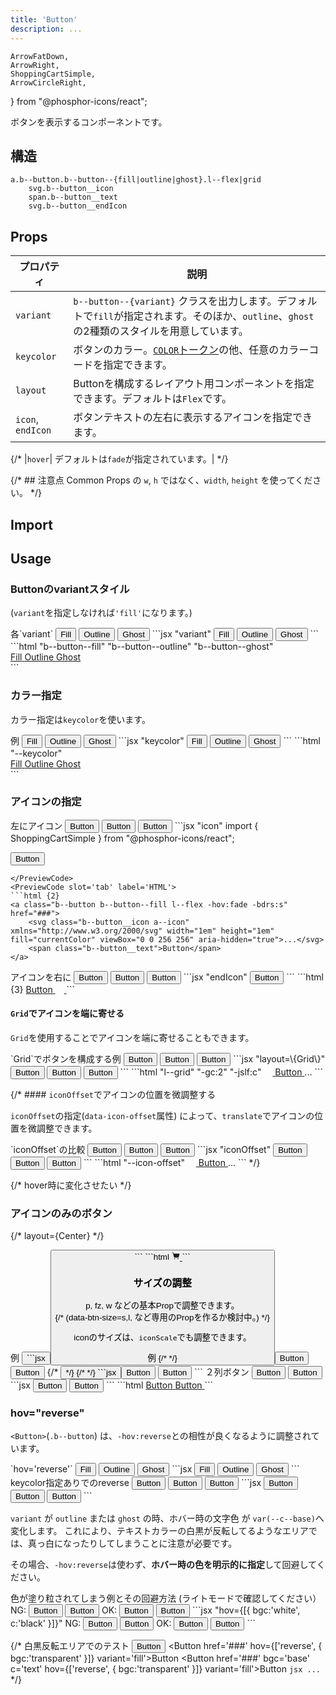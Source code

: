 ```yaml
---
title: 'Button'
description: ...
---
```


	ArrowFatDown,
	ArrowRight,
	ShoppingCartSimple,
	ArrowCircleRight,
} from "@phosphor-icons/react";

ボタンを表示するコンポーネントです。


## 構造
```pug
a.b--button.b--button--{fill|outline|ghost}.l--flex|grid
	svg.b--button__icon
	span.b--button__text
	svg.b--button__endIcon
```


## Props

| プロパティ | 説明 |
|---|---|
|`variant`| `b--button--{variant}` クラスを出力します。デフォルトで`fill`が指定されます。そのほか、`outline`、`ghost`の2種類のスタイルを用意しています。|
|`keycolor`| ボタンのカラー。[`COLOR`トークン](/ja/css/tokens/#color)の他、任意のカラーコードを指定できます。|
|`layout`| Buttonを構成するレイアウト用コンポーネントを指定できます。デフォルトは`Flex`です。|
|`icon`, `endIcon` | ボタンテキストの左右に表示するアイコンを指定できます。|

{/* |`hover`| デフォルトは`fade`が指定されています。| */}


{/* ## 注意点
Common Props の `w`, `h` ではなく、`width`, `height` を使ってください。 */}


## Import

<ImportCode component='Button' />


## Usage

### Buttonのvariantスタイル

(`variant`を指定しなければ`'fill'`になります。)


<Preview>
	<PreviewTitle>各`variant`</PreviewTitle>
	<PreviewArea resize p='20'>
		<Cluster g='20'>
			<Button href='###' variant='fill'>Fill</Button>
			<Button href='###' variant='outline'>Outline</Button>
			<Button href='###' variant='ghost'>Ghost</Button>
		</Cluster>
	</PreviewArea>
	<PreviewCode slot='tab' label='JSX'>
		```jsx "variant"
		<Cluster g='20'>
			<Button href='###' variant='fill'>Fill</Button>
			<Button href='###' variant='outline'>Outline</Button>
			<Button href='###' variant='ghost'>Ghost</Button>
		</Cluster>
		```
	</PreviewCode>
	<PreviewCode slot='tab' label='HTML'>
		```html "b--button--fill" "b--button--outline" "b--button--ghost"
		<div class="l--flex l--flex--cluster -g:20">
			<a class="b--button b--button--fill l--flex -hov:fade" href="###">
				<span class="b--button__text">Fill</span>
			</a>
			<a class="b--button b--button--outline l--flex -hov:fade" href="###">
				<span class="b--button__text">Outline</span>
			</a>
			<a class="b--button b--button--ghost l--flex -hov:fade" href="###">
				<span class="b--button__text">Ghost</span>
			</a>
		</div>
		```
	</PreviewCode>
</Preview>



### カラー指定

カラー指定は`keycolor`を使います。

<Preview>
	<PreviewTitle>例</PreviewTitle>
	<PreviewArea resize p='20'>
		<Cluster g='20'>
			<Button href='###' variant='fill' bdrs='s' keycolor='main'>Fill</Button>
			<Button href='###' variant='outline' bdrs='s' keycolor='accent' hov='reverse'>Outline</Button>
			<Button href='###' variant='ghost' bdrs='s' keycolor='#639d20' hov='reverse'>Ghost</Button>
		</Cluster>
	</PreviewArea>
	<PreviewCode slot='tab' label='JSX'>
		```jsx "keycolor"
		<Cluster g='20'>
			<Button href='###' variant='fill' bdrs='s' keycolor='main'>Fill</Button>
			<Button href='###' variant='outline' bdrs='s' keycolor='accent' hov='reverse'>Outline</Button>
			<Button href='###' variant='ghost' bdrs='s' keycolor='#639d20' hov='reverse'>Ghost</Button>
		</Cluster>
		```
	</PreviewCode>
	<PreviewCode slot='tab' label='HTML'>
		```html "--keycolor"
		<div class="l--flex l--flex--cluster -g:20">
			<a class="b--button b--button--fill l--flex -hov:fade -bdrs:s" style="--keycolor:var(--c--main)" href="###">
				<span class="b--button__text">Fill</span>
			</a>
			<a class="b--button b--button--outline l--flex -hov:reverse -bdrs:s" style="--keycolor:var(--c--accent)" href="###">
				<span class="b--button__text">Outline</span>
			</a>
			<a class="b--button b--button--ghost l--flex -hov:reverse -bdrs:s" style="--keycolor:#639d20" href="###">
				<span class="b--button__text">Ghost</span>
			</a>
		</div>
		```
	</PreviewCode>
</Preview>


### アイコンの指定

<Preview>
	<PreviewTitle>左にアイコン</PreviewTitle>
	<PreviewArea resize p='20'>
		<Cluster g='20'>
			<Button href='###' icon={ShoppingCartSimple} bdrs='s'>Button</Button>
			<Button href='###' icon={ShoppingCartSimple} variant='outline' bdrs='s'>Button</Button>
			<Button href='###' icon={ShoppingCartSimple} variant='ghost' bdrs='s'>Button</Button>
		</Cluster>
	</PreviewArea>
<PreviewCode slot='tab' label='JSX'>
```jsx "icon"
import { ShoppingCartSimple } from "@phosphor-icons/react";

<Button href='###' icon={ShoppingCartSimple} bdrs='s'>Button</Button>
```
</PreviewCode>
<PreviewCode slot='tab' label='HTML'>
```html {2}
<a class="b--button b--button--fill l--flex -hov:fade -bdrs:s" href="###">
	<svg class="b--button__icon a--icon" xmlns="http://www.w3.org/2000/svg" width="1em" height="1em" fill="currentColor" viewBox="0 0 256 256" aria-hidden="true">...</svg>
	<span class="b--button__text">Button</span>
</a>
```
</PreviewCode>
</Preview>

<Preview>
	<PreviewTitle>アイコンを右に</PreviewTitle>
	<PreviewArea resize p='20'>
		<Cluster g='20'>
			<Button href='###' endIcon={ArrowRight} bdrs='full'>Button</Button>
			<Button href='###' endIcon={ArrowRight} variant='outline' bdrs='full'>Button</Button>
			<Button href='###' endIcon={ArrowRight} variant='ghost' bdrs='full'>Button</Button>
		</Cluster>
	</PreviewArea>
	<PreviewCode slot='tab' label='JSX'>
	```jsx "endIcon"
	<Button href='###' endIcon={ArrowRight} bdrs='full'>Button</Button>
	```
	</PreviewCode>
	<PreviewCode slot='tab' label='HTML'>
	```html {3}
	<a class="b--button b--button--fill l--flex -hov:fade -bdrs:full" href="###">
		<span class="b--button__text">Button</span>
		<svg class="b--button__endIcon a--icon" xmlns="http://www.w3.org/2000/svg" width="1em" height="1em" fill="currentColor" viewBox="0 0 256 256" aria-hidden="true">...</svg>
	</a>
	```
	</PreviewCode>
</Preview>




#### `Grid`でアイコンを端に寄せる

`Grid`を使用することでアイコンを端に寄せることもできます。


<Preview>
	<PreviewTitle>`Grid`でボタンを構成する例</PreviewTitle>
	<PreviewArea resize p='20' isFlow='20'>
			<Button layout={Grid} href='###' icon={ShoppingCartSimple} maxW='25rem'>Button</Button>
			<Button layout={Grid} href='###' endIcon={ArrowRight} maxW='25rem'>Button</Button>
			<Button layout={Grid} href='###' icon={ShoppingCartSimple} endIcon={ArrowRight} maxW='25rem'>Button</Button>
	</PreviewArea>
	<PreviewCode slot='tab' label='JSX'>
		```jsx "layout=\{Grid\}"
		<Button layout={Grid} href='###' icon={ShoppingCartSimple} maxW='25rem'>Button</Button>
		<Button layout={Grid} href='###' endIcon={ArrowRight} maxW='25rem'>Button</Button>
		<Button layout={Grid} href='###' icon={ShoppingCartSimple} endIcon={ArrowRight} maxW='25rem'>Button</Button>
		```
	</PreviewCode>
	<PreviewCode slot='tab' label='HTML'>
		```html "l--grid" "-gc:2" "-jslf:c"
		<a class="b--button b--button--fill l--grid -hov:fade -maxW:" style="--maxW:25rem" href="###">
			<svg class="b--button__icon a--icon" xmlns="http://www.w3.org/2000/svg" width="1em" height="1em" fill="currentColor" viewBox="0 0 256 256" aria-hidden="true">...</svg>
			<span class="b--button__text">Button</span>
		</a>
		...
		```
	</PreviewCode>
</Preview>


{/* #### `iconOffset`でアイコンの位置を微調整する

`iconOffset`の指定(`data-icon-offset`属性) によって、`translate`でアイコンの位置を微調整できます。

<Preview>
	<PreviewTitle>`iconOffset`の比較</PreviewTitle>
	<PreviewArea resize p='20' isFlow='s'>
		<Button href='###' icon={ShoppingCartSimple}>Button</Button>
		<Button href='###' iconOffset="20%" icon={ShoppingCartSimple}>Button</Button>
		<Button href='###' iconOffset="-20%" icon={ShoppingCartSimple}>Button</Button>
	</PreviewArea>
	<PreviewCode slot='tab' label='JSX'>
		```jsx "iconOffset"
		<Button href='###' icon={ShoppingCartSimple}>Button</Button>
		<Button href='###' iconOffset="20%" icon={ShoppingCartSimple}>Button</Button>
		<Button href='###' iconOffset="-20%" icon={ShoppingCartSimple}>Button</Button>
		```
	</PreviewCode>
	<PreviewCode slot='tab' label='HTML'>
		```html "--icon-offset"
		<a class="b--button b--button--fill l--flex -hov:fade" style="--icon-offset:20%" href="###">
			<svg class="b--button__icon a--icon" xmlns="http://www.w3.org/2000/svg" width="1em" height="1em" fill="currentColor" viewBox="0 0 256 256" aria-hidden="true">...</svg>
			<span class="b--button__text">Button</span>
		</a>
		...
		```
	</PreviewCode>
</Preview> */}

{/* hover時に変化させたい */}


### アイコンのみのボタン


{/* layout={Center} */}

<Preview>
	<PreviewTitle>例</PreviewTitle>
	<PreviewArea resize p='20'>
		<Button href='###' icon={{as:ShoppingCartSimple, weight:'fill'}} w='fit' p='20' bdrs='s' /> 
	</PreviewArea>
	<PreviewCode slot='tab' label='JSX'>
		```jsx
		<Button href='###' icon={{as:ShoppingCartSimple, weight:'fill'}} w='fit' p='20' bdrs='s' /> 
		```
	</PreviewCode>
	<PreviewCode slot='tab' label='HTML'>
		```html
		<a class="b--button b--button--fill l--center -hov:fade -w:fit -p:20 -bdrs:s" href="###">
			<svg xmlns="http://www.w3.org/2000/svg" width="1em" height="1em" fill="currentColor" viewBox="0 0 256 256" class="b--button__icon a--icon" aria-hidden="true"><path d="M239.71,74.14l-25.64,92.28A24.06,24.06,0,0,1,191,184H92.16A24.06,24.06,0,0,1,69,166.42L33.92,40H16a8,8,0,0,1,0-16H40a8,8,0,0,1,7.71,5.86L57.19,64H232a8,8,0,0,1,7.71,10.14ZM88,200a16,16,0,1,0,16,16A16,16,0,0,0,88,200Zm104,0a16,16,0,1,0,16,16A16,16,0,0,0,192,200Z"></path></svg>
		</a>
		```
	</PreviewCode>
</Preview>


### サイズの調整

p, fz, w などの基本Propで調整できます。  
{/* (data-btn-size=s,l, など専用のPropを作るか検討中。) */}

iconのサイズは、`iconScale`でも調整できます。

<Preview>
	<PreviewTitle>例</PreviewTitle>
	<PreviewArea resize p='20'>
		{/* <Flex g='20'> */}
		<Button href='###' w='fit' fz='xs' bdrs='s' endIcon={ArrowRight}>Button</Button>
		<Button layout={Grid} href='###' maxW='25rem' py='20' px='30' bdrs='s' endIcon={ArrowRight} iconScale='1.25'>Button</Button>
		{/* <Button href='###' w='fit' fz='xl' p='20' bdrs='s' icon={ShoppingCartSimple} /> */}
		{/* </Flex> */}
	</PreviewArea>
	<PreviewCode>
		```jsx
		<Button href='###' w='fit' fz='xs' bdrs='s' endIcon={ArrowRight}>Button</Button>
		<Button layout={Grid} href='###' maxW='25rem' py='20' px='30' bdrs='s' endIcon={ArrowRight} iconScale='1.25'>Button</Button>
		```
	</PreviewCode>
</Preview>


<Preview>
	<PreviewTitle>２列ボタン</PreviewTitle>
	<PreviewArea resize p='20'>
		<Flex g='20'>
			<Button href='###' w='50%'>Button</Button>
			<Button href='###' variant='outline' w='50%'>Button</Button>
		</Flex>
	</PreviewArea>
	<PreviewCode slot='tab' label='JSX'>
	```jsx
	<Flex g='20'>
		<Button href='###' w='50%'>Button</Button>
		<Button href='###' variant='outline' w='50%'>Button</Button>
	</Flex>
	```
	</PreviewCode>
	<PreviewCode slot='tab' label='HTML'>
	```html
	<a class="b--button b--button--fill l--flex -hov:fade -w:" style="--w:50%" href="###">
		<span class="b--button__text">Button</span>
	</a>
	<a class="b--button b--button--outline l--flex -hov:fade -w:" style="--w:50%" href="###">
		<span class="b--button__text">Button</span>
	</a>
	```
	</PreviewCode>
</Preview>


### hov="reverse"

`<Button>`(`.b--button`) は、`-hov:reverse`との相性が良くなるように調整されています。


<Preview>
	<PreviewTitle>`hov='reverse'`</PreviewTitle>
	<PreviewArea resize p='20'>
		<Cluster g='20'>
			<Button href='###' hov='reverse'>Fill</Button>
			<Button href='###' hov='reverse' variant='outline'>Outline</Button>
			<Button href='###' hov='reverse' variant='ghost'>Ghost</Button>
		</Cluster>
	</PreviewArea>
	<PreviewCode>
		```jsx
		<Cluster g='20'>
			<Button href='###' hov='reverse'>Fill</Button>
			<Button href='###' hov='reverse' variant='outline'>Outline</Button>
			<Button href='###' hov='reverse' variant='ghost'>Ghost</Button>
		</Cluster>
		```
	</PreviewCode>
</Preview>

<Preview>
	<PreviewTitle>keycolor指定ありでのreverse</PreviewTitle>
	<PreviewArea resize p='20'>
		<Cluster g='20'>
			<Button href='###' hov='reverse' keycolor='main'>Button</Button>
			<Button href='###' hov='reverse' variant='outline' keycolor='purple'>Button</Button>
			<Button href='###' hov='reverse' variant='ghost' keycolor='#639d20' bgc='#eee'>Button</Button>
		</Cluster>
	</PreviewArea>
	<PreviewCode>
		```jsx
		<Cluster g='20'>
			<Button href='###' hov='reverse' keycolor='main'>Button</Button>
			<Button href='###' hov='reverse' variant='outline' keycolor='purple'>Button</Button>
			<Button href='###' hov='reverse' variant='ghost' keycolor='#639d20' bgc='#eee'>Button</Button>
		</Cluster>
		```
	</PreviewCode>
</Preview>

<br />

`variant` が `outline` または `ghost` の時、ホバー時の文字色 が `var(--c--base)`へ変化します。
<Callout type='warning'>
これにより、テキストカラーの白黒が反転してるようなエリアでは、真っ白になったりしてしまうことに注意が必要です。
</Callout>

その場合、`-hov:reverse`は使わず、**ホバー時の色を明示的に指定**して回避してください。

<Preview>
	<PreviewTitle>色が塗り粒されてしまう例とその回避方法 (ライトモードで確認してください）</PreviewTitle>
	<PreviewArea p='20'>
		<Box isFrame hasGutter py='50' pos='r' c='white'>
			<Media isLayer src='/img/img-3.jpg' alt='' width='960' height='640' z='-1'/>
			<Layer bgc='black:50%' z='-1'/>
			<Cluster g='20'>
				<Text>NG:</Text>
				<Button href='###' keycolor='white' hov='reverse' variant='outline'>Button</Button>
				<Button href='###' keycolor='white' hov='reverse' variant='ghost'>Button</Button>
			</Cluster>
			<Spacer h='50' />
			<Cluster g='20'>
				<Text>OK:</Text>
				<Button href='###' keycolor='white' hov={[{ bgc:'white', c:'black' }]} variant='outline'>Button</Button>
				<Button href='###' keycolor='white' hov={[{ bgc:'white', c:'black' }]} variant='ghost'>Button</Button>
			</Cluster>
		</Box>
	</PreviewArea>
	<PreviewCode>
		```jsx "hov={[{ bgc:'white', c:'black' }]}"
		<Box isFrame hasGutter py='50' pos='r' c='white'>
			<Media isLayer src='/img/img-3.jpg' alt='' width='960' height='640' z='-1'/>
			<Layer bgc='black:50%' z='-1'/>
			<Cluster g='20'>
				<Text>NG:</Text>
				<Button href='###' keycolor='white' hov='reverse' variant='outline'>Button</Button>
				<Button href='###' keycolor='white' hov='reverse' variant='ghost'>Button</Button>
			</Cluster>
			<Spacer h='50' />
			<Cluster g='20'>
				<Text>OK:</Text>
				<Button href='###' keycolor='white' hov={[{ bgc:'white', c:'black' }]} variant='outline'>Button</Button>
				<Button href='###' keycolor='white' hov={[{ bgc:'white', c:'black' }]} variant='ghost'>Button</Button>
			</Cluster>
		</Box>
		```
	</PreviewCode>
</Preview>


{/* <Preview>
	<PreviewTitle>白黒反転エリアでのテスト</PreviewTitle>
	<PreviewArea resize p='20'>
		<Box p='40' pos='r' c='base'>
			<Media isLayer src='/img.jpg' alt='' width='960' height='640' z='-1'/>
			<Layer blur='4px' bgc='black:50%' z='-1'/>
			<DammyText />
			<Cluster mbs={30} g='20'>
				<Button href='###' hov='reverse' variant='fill'>Button</Button>
				<Button href='###' hov={['reverse', { bgc:'transparent' }]} variant='fill'>Button</Button>
				<Button href='###' bgc='base' c='text' hov={['reverse', { bgc:'transparent' }]} variant='fill'>Button</Button>
			</Cluster>
		</Box>
	</PreviewArea>
	<PreviewCode>
		```jsx
		...
		```
	</PreviewCode>
</Preview> */}

